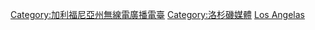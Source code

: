 [[Category:加利福尼亞州無線電廣播電臺|Category:加利福尼亞州無線電廣播電臺]]
[[Category:洛杉磯媒體|Category:洛杉磯媒體]]
[[Category:美國各城市廣播電臺|Los Angelas]]
